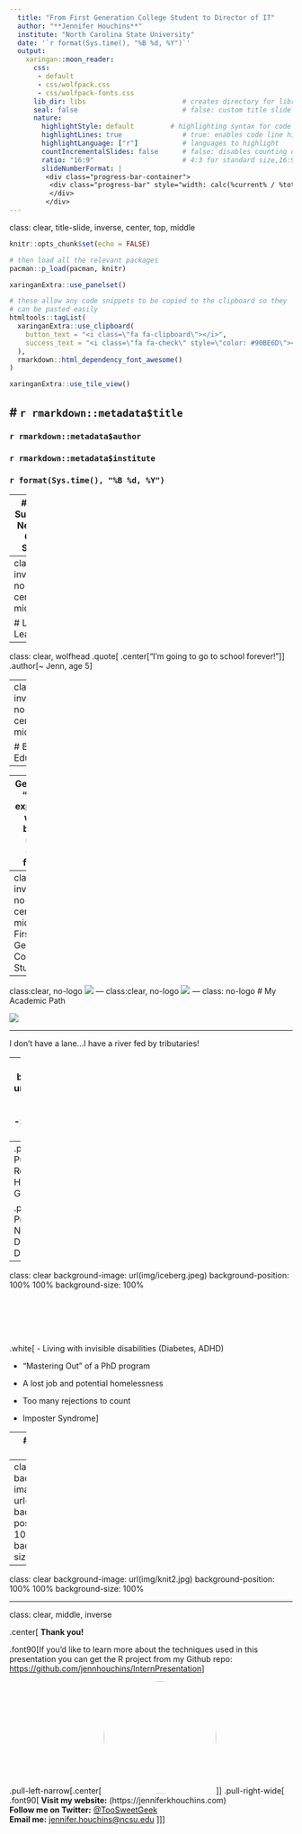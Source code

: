 ```yaml
---
  title: "From First Generation College Student to Director of IT"
  author: "**Jennifer Houchins**"
  institute: "North Carolina State University"
  date: '`r format(Sys.time(), "%B %d, %Y")`'
  output:
    xaringan::moon_reader:
      css:
       - default
       - css/wolfpack.css
       - css/wolfpack-fonts.css
      lib_dir: libs                        # creates directory for libraries
      seal: false                          # false: custom title slide
      nature:
        highlightStyle: default         # highlighting syntax for code
        highlightLines: true               # true: enables code line highlighting 
        highlightLanguage: ["r"]           # languages to highlight
        countIncrementalSlides: false      # false: disables counting of incremental slides
        ratio: "16:9"                      # 4:3 for standard size,16:9
        slideNumberFormat: |
         <div class="progress-bar-container">
          <div class="progress-bar" style="width: calc(%current% / %total% * 100%);">
          </div>
         </div>
---
```

class: clear, title-slide, inverse, center, top, middle

```r
knitr::opts_chunk$set(echo = FALSE)
```

```r
# then load all the relevant packages
pacman::p_load(pacman, knitr)
```

```r
xaringanExtra::use_panelset()
```

```r
# these allow any code snippets to be copied to the clipboard so they 
# can be pasted easily
htmltools::tagList(
  xaringanExtra::use_clipboard(
    button_text = "<i class=\"fa fa-clipboard\"></i>",
    success_text = "<i class=\"fa fa-check\" style=\"color: #90BE6D\"></i>",
  ),
  rmarkdown::html_dependency_font_awesome()
)
```

```r
xaringanExtra::use_tile_view()
```

# `r rmarkdown::metadata$title`
----
### `r rmarkdown::metadata$author`
### `r rmarkdown::metadata$institute`
### `r format(Sys.time(), "%B %d, %Y")`

---
# Every Superhero Needs an Origin Story...

- Born in the Appalachian Mountains of NE Tennessee (just like Dolly Parton!)
- Come from a VERY large family
- Diagnosed with Type I Diabetes at 9 years old
- What I wanted to be when I grew up changed everyday
 - teach Gorillas sign language, marine biologist, actress, the female version of Mr. Wizard, artist (because Bob Ross)

---
class:clear, inverse, no-logo, center, middle

# Lifelong Learner

---
class: clear, wolfhead
.quote[
.center["I'm going to go to school forever!"]]
.author[~ Jenn, age 5]

---
class:clear, inverse, no-logo, center, middle

# Born an Educator
--

----
Getting an "U" for explaining where babies really came from...

---
class:clear, inverse, no-logo, center, middle
# First Generation College Student
---
class:clear, no-logo
![](img/firstgenlevels.png)
---
class:clear, no-logo
![](img/firstgenlevels_JH.png)
---
class: no-logo
# My Academic Path

![](img/path.png)

---

I don't have a lane...I have a river fed by tributaries!

---
class: clear
background-image: url(img/iceberg.jpeg)
background-position: -320% -320% 
background-size: 100%

## **On the Surface...**

--
.pull-left[
- Publications
- Research Awards and Honor Societies
- Grants
]

.pull-right[
- Presentations 
 - NASA Science Directorate!
- Director of IT
]

---
class: clear
background-image: url(img/iceberg.jpeg)
background-position: 100% 100% 
background-size: 100%

<br/><br/>
--

.white[
- Living with invisible disabilities (Diabetes, ADHD)

- "Mastering Out" of a PhD program

- A lost job and potential homelessness

- Too many rejections to count

- Imposter Syndrome]

---
# Who I am now

I don't fit into any one box. I am:

- An educator
- A researcher
- A data scientist
- A computer Scientist
- An engineer
- A maker

---
class: clear
background-image: url(img/knit.jpg)
background-position: 100% 100% 
background-size: 100%

---
class: clear
background-image: url(img/knit2.jpg)
background-position: 100% 100% 
background-size: 100%

---
class: clear, middle, inverse

.center[
**Thank you!**

.font90[If you'd like to learn more about the techniques used in this
presentation you can get the R project from my
Github repo:<br />
<https://github.com/jennhouchins/InternPresentation>]


.pull-left-narrow[.center[
<img style="border-radius: 50%;" src="img/jenn.jpg" width="200px"/>]]
.pull-right-wide[
<br />
.font90[
**Visit my website:** (https://jenniferkhouchins.com) <br />
**Follow me on Twitter:** [@TooSweetGeek](https://twitter.com/TooSweetGeek) <br />
**Email me:** [jennifer.houchins@ncsu.edu](mailto:jennifer.houchins@ncsu.edu) 
]
]]
